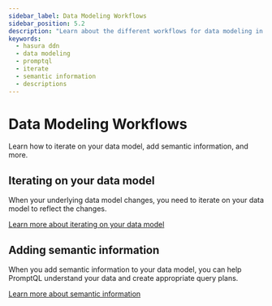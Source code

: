 ```yaml
---
sidebar_label: Data Modeling Workflows
sidebar_position: 5.2
description: "Learn about the different workflows for data modeling in PromptQL."
keywords:
  - hasura ddn
  - data modeling
  - promptql
  - iterate
  - semantic information
  - descriptions
---
```


# Data Modeling Workflows

Learn how to iterate on your data model, add semantic information, and more.

## Iterating on your data model

When your underlying data model changes, you need to iterate on your data model to reflect the changes.

[Learn more about iterating on your data model](/metadata/guides/iterate.mdx)

## Adding semantic information

When you add semantic information to your data model, you can help PromptQL understand your data and create appropriate
query plans.

[Learn more about semantic information](/metadata/guides/semantic-information.mdx)
